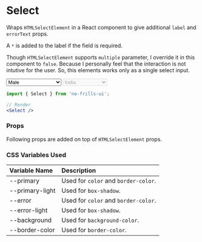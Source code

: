 
<Meta title='Declarative Components/Select' component={Select} />

# Select

Wraps `HTMLSelectElement` in a React component to give additional `label` and `errorText` props.

A `*` is added to the label if the field is required.

Though `HTMLSelectElement` supports `multiple` parameter, I override it in this component to `false`. Because I 
personally feel that the interaction is not intutive for the user. So, this elements works only as a
single select input.

<Preview>
    <Select
        label='Gender'
        required
    >
        <option value="M">Male</option>
        <option value="F">Female</option>
        <option value="T">Transgender</option>
        <option value="N">Don't want to specify</option>
    </Select>
    <Select
        label='Country'
        value='IN'
        disabled
    >
        <option value="IN">India</option>
        <option value="US">America</option>
        <option value="UK">United Kingdom</option>
    </Select>
</Preview>

```jsx
import { Select } from 'no-frills-ui';

// Render
<Select />
```
### Props
Following props are added on top of `HTMLSelectElement` props.
<Props of={Select} />

### CSS Variables Used

| Variable Name | Description |
| :- | :- |
| --primary | Used for `color` and `border-color`. |
| --primary-light | Used for `box-shadow`. |
| --error | Used for `color` and `border-color`. |
| --error-light | Used for `box-shadow`. |
| --background | Used for `background-color`. |
| --border-color | Used for `border-color`. |
